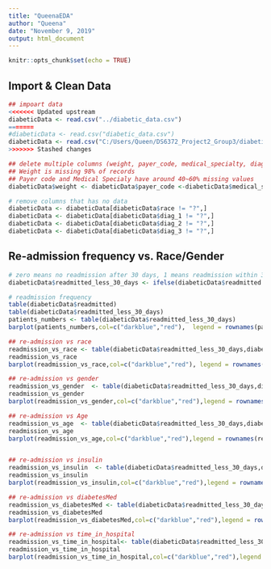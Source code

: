 ```yaml
---
title: "QueenaEDA"
author: "Queena"
date: "November 9, 2019"
output: html_document
---
```


```r
knitr::opts_chunk$set(echo = TRUE)
```

## Import & Clean Data

```r

## impoart data
<<<<<<< Updated upstream
diabeticData <- read.csv("../diabetic_data.csv")
=======
#diabeticData <- read.csv("diabetic_data.csv")
diabeticData <- read.csv("C:/Users/Queen/DS6372_Project2_Group3/diabetic_data.csv")
>>>>>>> Stashed changes

## delete multiple columns (weight, payer_code, medical_specialty, diag_2, diag_3) that don't have complete data
## Weight is missing 98% of records
## Payer code and Medical Specialy have around 40~60% missing values
diabeticData$weight <- diabeticData$payer_code <-diabeticData$medical_specialty <- NULL

# remove columns that has no data
diabeticData <- diabeticData[diabeticData$race != "?",]
diabeticData <- diabeticData[diabeticData$diag_1 != "?",]
diabeticData <- diabeticData[diabeticData$diag_2 != "?",]
diabeticData <- diabeticData[diabeticData$diag_3 != "?",]

```

## Re-admission frequency vs. Race/Gender

```r

# zero means no readmission after 30 days, 1 means readmission within 30 days
diabeticData$readmitted_less_30_days <- ifelse(diabeticData$readmitted == "<30",1,0) 

# readmission frequency
table(diabeticData$readmitted)
table(diabeticData$readmitted_less_30_days)
patients_numbers <- table(diabeticData$readmitted_less_30_days)
barplot(patients_numbers,col=c("darkblue","red"),  legend = rownames(patients_numbers), xlab = "Diabetic Patinet Number", ylab= "<30 days, 1 is true, 0 is fale" ,main= "Readmission within 30 days", horiz=TRUE)

## re-admission vs race
readmission_vs_race <- table(diabeticData$readmitted_less_30_days,diabeticData$race)
readmission_vs_race
barplot(readmission_vs_race,col=c("darkblue","red"), legend = rownames(readmission_vs_race), xlab = "Race", ylab="Diabetic Patient Number", main= "Re-admission within 30 days vs Race")

## re-admission vs gender
readmission_vs_gender  <- table(diabeticData$readmitted_less_30_days,diabeticData$gender)
readmission_vs_gender
barplot(readmission_vs_gender,col=c("darkblue","red"),legend = rownames(readmission_vs_gender), xlab = "Diabetic Patient Number",ylab="Gender", main= "Re-admission within 30 Days vs Gender", horiz=TRUE)

## re-admission vs Age
readmission_vs_age  <- table(diabeticData$readmitted_less_30_days,diabeticData$age)
readmission_vs_age
barplot(readmission_vs_age,col=c("darkblue","red"),legend = rownames(readmission_vs_gender), xlab = "Age Group",ylab="Diabetic Patient Number", main= "Re-admission within 30 Days vs Age")


## re-admission vs insulin
readmission_vs_insulin  <- table(diabeticData$readmitted_less_30_days,diabeticData$insulin)
readmission_vs_insulin
barplot(readmission_vs_insulin,col=c("darkblue","red"),legend = rownames(readmission_vs_insulin), xlab = "insulin",ylab="Diabetic Patient Number", main= "Re-admission within 30 Days vs insulin")

## re-admission vs diabetesMed
readmission_vs_diabetesMed <- table(diabeticData$readmitted_less_30_days,diabeticData$diabetesMed)
readmission_vs_diabetesMed
barplot(readmission_vs_diabetesMed,col=c("darkblue","red"),legend = rownames(readmission_vs_diabetesMed), xlab = "diabetesMed",ylab="Diabetic Patient Number", main= "Re-admission within 30 Days vs diabetesMed")

## re-admission vs time_in_hospital
readmission_vs_time_in_hospital<- table(diabeticData$readmitted_less_30_days,diabeticData$time_in_hospital)
readmission_vs_time_in_hospital
barplot(readmission_vs_time_in_hospital,col=c("darkblue","red"),legend = rownames(readmission_vs_time_in_hospital), xlab = "time_in_hospital",ylab="Diabetic Patient Number", main= "Re-admission within 30 Days vs time_in_hospital")


```
